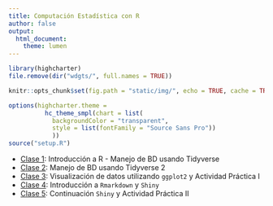 ```yaml
---
title: Computación Estadística con R
author: false
output:
  html_document:
    theme: lumen
---
```


<!-- README.md is generated from README.Rmd. Please edit that file -->

```r
library(highcharter)
file.remove(dir("wdgts/", full.names = TRUE))

knitr::opts_chunk$set(fig.path = "static/img/", echo = TRUE, cache = TRUE, message = FALSE)

options(highcharter.theme =
          hc_theme_smpl(chart = list(
            backgroundColor = "transparent",
            style = list(fontFamily = "Source Sans Pro"))
            ))
source("setup.R")

```

- [Clase 1](Clase-1.html): Introducción a R - Manejo de BD usando Tidyverse
- [Clase 2](Clase-2.html): Manejo de BD usando Tidyverse 2
- [Clase 3](Clase-3.html): Visualización de datos utilizando `ggplot2` y Actividad Práctica I
- [Clase 4](Clase-4.html): Introducción a `Rmarkdown` y `Shiny`
- [Clase 5](Clase-5.html): Continuación `Shiny` y Actividad Práctica II
